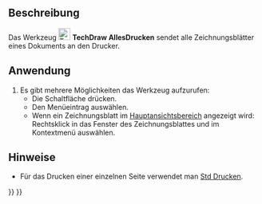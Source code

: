 <languages/>

{{Docnav/de
|[[TechDraw_RedrawPage/de|SeiteNeuZeichnen]]
|[[TechDraw_ExportPageSVG/de|BlattExportierenSVG]]
|[[TechDraw_Workbench/de|TechDraw]]
|IconL=TechDraw_RedrawPage.svg
|IconR=TechDraw_ExportPageSVG.svg
|IconC=Workbench_TechDraw.svg
}}

{{GuiCommand/de
|Name=TechDraw PrintAll
|Name/de=TechDraw AllesDrucken
|MenuLocation=TechDraw→ Page → Alle Seiten drucken
|Workbenches=[[TechDraw_Workbench/de|TechDraw]]
|Shortcut=
|Version=0.21
|SeeAlso=[[Std_Print/de|Std Drucken]]
}}

<span id="Description"></span>
==Beschreibung==

Das Werkzeug [[Image:TechDraw_PrintAll.svg|24px]] '''TechDraw AllesDrucken''' sendet alle Zeichnungsblätter eines Dokuments an den Drucker.

<span id="Usage"></span>
==Anwendung==

# Es gibt mehrere Möglichkeiten das Werkzeug aufzurufen:
#* Die Schaltfläche {{Button|[[Image:TechDraw_PrintAll.svg|16px]] [[TechDraw_PrintAll/de|Alle Seiten drucken]]}} drücken.
#* Den Menüeintrag {{MenuCommand|TechDraw→ Page → [[Image:TechDraw_PrintAll.svg|16px]] Alle Seiten drucken}} auswählen.
#* Wenn ein Zeichnungsblatt im [[Main_view_area|Hauptansichtsbereich]] angezeigt wird: Rechtsklick in das Fenster des Zeichnungsblattes und im Kontextmenü {{MenuCommand|Alle Seiten drucken}} auswählen.

<span id="Notes"></span>
==Hinweise==

* Für das Drucken einer einzelnen Seite verwendet man [[Std_Print|Std Drucken]].


{{Docnav/de
|[[TechDraw_RedrawPage/de|SeiteNeuZeichnen]]
|[[TechDraw_ExportPageSVG/de|BlattExportierenSVG]]
|[[TechDraw_Workbench/de|TechDraw]]
|IconL=TechDraw_RedrawPage.svg
|IconR=TechDraw_ExportPageSVG.svg
|IconC=Workbench_TechDraw.svg
}}

{{TechDraw_Tools_navi{{#translation:}}}}
{{Userdocnavi{{#translation:}}}}